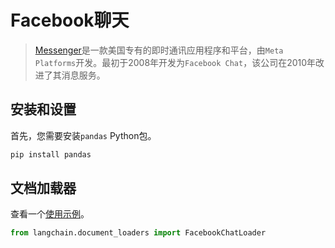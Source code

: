 # Facebook聊天

>[Messenger](https://en.wikipedia.org/wiki/Messenger_(software))是一款美国专有的即时通讯应用程序和平台，由`Meta Platforms`开发。最初于2008年开发为`Facebook Chat`，该公司在2010年改进了其消息服务。

## 安装和设置

首先，您需要安装`pandas` Python包。

```bash
pip install pandas
```

## 文档加载器

查看一个[使用示例](/docs/modules/data_connection/document_loaders/integrations/facebook_chat.html)。

```python
from langchain.document_loaders import FacebookChatLoader
```
